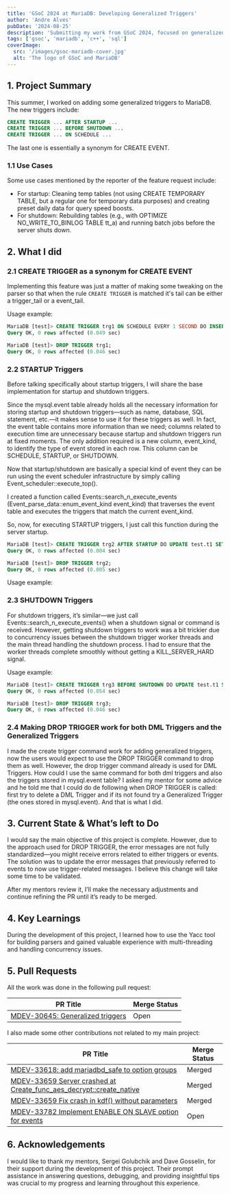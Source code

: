 ```yaml
---
title: 'GSoC 2024 at MariaDB: Developing Generalized Triggers' 
author: 'Andre Alves'
pubDate: '2024-08-25'
description: 'Submitting my work from GSoC 2024, focused on generalized triggers for MariaDB.'
tags: ['gsoc', 'mariadb', 'c++', 'sql']
coverImage:
  src: '/images/gsoc-mariadb-cover.jpg'
  alt: 'The logo of GSoC and MariaDB'
---
```


## 1. Project Summary

This summer, I worked on adding some generalized triggers to MariaDB. The new triggers include:

```sql
CREATE TRIGGER ... AFTER STARTUP ...
CREATE TRIGGER ... BEFORE SHUTDOWN ...
CREATE TRIGGER ... ON SCHEDULE ...
```

The last one is essentially a synonym for CREATE EVENT.

### 1.1 Use Cases
Some use cases mentioned by the reporter of the feature request include:

- For startup: Cleaning temp tables (not using CREATE TEMPORARY TABLE, but a regular one for temporary data purposes) and creating preset daily data for query speed boosts.
- For shutdown: Rebuilding tables (e.g., with OPTIMIZE NO_WRITE_TO_BINLOG TABLE tt_a) and running batch jobs before the server shuts down.

## 2. What I did

### 2.1 CREATE TRIGGER as a synonym for CREATE EVENT

Implementing this feature was just a matter of making some tweaking on the parser so that when the rule `CREATE TRIGGER` is matched it's tail can be either a trigger_tail or a event_tail.

Usage example:

```sql
MariaDB [test]> CREATE TRIGGER trg1 ON SCHEDULE EVERY 1 SECOND DO INSERT INTO t1 VALUES (10);
Query OK, 0 rows affected (0.049 sec)

MariaDB [test]> DROP TRIGGER trg1;
Query OK, 0 rows affected (0.046 sec)
```

### 2.2 STARTUP Triggers

Before talking specifically about startup triggers, I will share the base implementation for startup and shutdown triggers.

Since the mysql.event table already holds all the necessary information for storing startup and shutdown triggers—such as name, database, SQL statement, etc.—it makes sense to use it for these triggers as well. In fact, the event table contains more information than we need; columns related to execution time are unnecessary because startup and shutdown triggers run at fixed moments. The only addition required is a new column, event_kind, to identify the type of event stored in each row. This column can be SCHEDULE, STARTUP, or SHUTDOWN. 

Now that startup/shutdown are basically a special kind of event they can be run using the event scheduler infrastructure by simply calling Event_scheduler::execute_top().

I created a function called Events::search_n_execute_events (Event_parse_data::enum_event_kind event_kind) that traverses the event table and executes the triggers that match the current event_kind.

So, now, for executing STARTUP triggers, I just call this function during the server startup.


```sql
MariaDB [test]> CREATE TRIGGER trg2 AFTER STARTUP DO UPDATE test.t1 SET inc = inc + 1;
Query OK, 0 rows affected (0.004 sec)

MariaDB [test]> DROP TRIGGER trg2;
Query OK, 0 rows affected (0.005 sec)
```

Usage example:

### 2.3 SHUTDOWN Triggers

For shutdown triggers, it’s similar—we just call Events::search_n_execute_events() when a shutdown signal or command is received. However, getting shutdown triggers to work was a bit trickier due to concurrency issues between the shutdown trigger worker threads and the main thread handling the shutdown process. I had to ensure that the worker threads complete smoothly without getting a KILL_SERVER_HARD signal.

Usage example:

```sql
MariaDB [test]> CREATE TRIGGER trg3 BEFORE SHUTDOWN DO UPDATE test.t1 SET inc = inc + 1;
Query OK, 0 rows affected (0.054 sec)

MariaDB [test]> DROP TRIGGER trg3;
Query OK, 0 rows affected (0.046 sec)
```

### 2.4 Making DROP TRIGGER work for both DML Triggers and the Generalized Triggers

I made the create trigger command work for adding generalized triggers, now the users would expect to use the DROP TRIGGER command to drop them as well. However, the drop trigger command already is used for DML Triggers. How could I use the same command for both dml triggers and also the triggers stored in mysql.event table? I asked my mentor for some advice and he told me that I could do de following when DROP TRIGGER is called: first try to delete a DML Trigger and if its not found try a Generalized Trigger (the ones stored in mysql.event). And that is what I did.

## 3. Current State & What’s left to Do

I would say the main objective of this project is complete. However, due to the approach used for DROP TRIGGER, the error messages are not fully standardized—you might receive errors related to either triggers or events. The solution was to update the error messages that previously referred to events to now use trigger-related messages. I believe this change will take some time to be validated.

After my mentors review it, I’ll make the necessary adjustments and continue refining the PR until it’s ready to be merged.

## 4. Key Learnings

During the development of this project, I learned how to use the Yacc tool for building parsers and gained valuable experience with multi-threading and handling concurrency issues.

## 5. Pull Requests

All the work was done in the following pull request:

|  PR Title |  Merge Status  |
|---|---|
| [MDEV-30645: Generalized triggers](https://github.com/MariaDB/server/pull/3296)  |  Open  |

I also made some other contributions not related to my main project:

|  PR Title |  Merge Status  |
|---|---|
|  [MDEV-33618: add mariadbd_safe to option groups](https://github.com/MariaDB/server/pull/3130) |  Merged  |
|  [MDEV-33659 Server crashed at Create_func_aes_decrypt::create_native](https://github.com/MariaDB/server/pull/3151) |  Merged  |
|  [MDEV-33659 Fix crash in kdf() without parameters](https://github.com/MariaDB/server/pull/3153) |  Merged  |
|  [MDEV-33782 Implement ENABLE ON SLAVE option for events](https://github.com/MariaDB/server/pull/3174) |  Open |

## 6. Acknowledgements

I would like to thank my mentors, Sergei Golubchik and Dave Gosselin, for their support during the development of this project. Their prompt assistance in answering questions, debugging, and providing insightful tips was crucial to my progress and learning throughout this experience.
